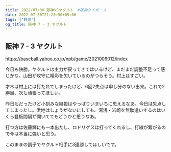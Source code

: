 ```yaml
---
title: 2022/07/30 阪神VSヤクルト　#阪神タイガース
date: 2022-07-30T21:20:50+09:00
tags: ["野球"]
og_title: 阪神 7 - 3 ヤクルト
---
```


## 阪神 7 - 3 ヤクルト

https://baseball.yahoo.co.jp/npb/game/2021006012/index

今日も快勝。ヤクルトは主力が戻ってきてはいるけど、まだまだ調整不足って感じかな。山田が攻守に精彩を欠いているのがつらそう。村上はすごい。

才木は村上には打たれてしまったけど、6回2失点は申し分のない出来。これで2勝目、次も頑張ってほしい。

昨日もだったけど小刻みな継投はやっぱりいまいちに思えるなあ。今日は失点してしまったし。浜地はしょうがないにしても、湯浅・岩崎を無駄遣いするのはいくら登板間隔が開いててもどうかと思うなあ。

打つ方は佐藤輝にも一本出たし、ロドリゲスは打ってくれるし、打線が繋がるので今は本当に強いと思う。

このままの調子でヤクルト相手に3連勝してほしいです。
